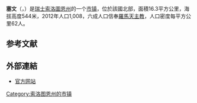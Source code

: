 {{noteTA|G1=瑞士地名}}
{{Infobox Switzerland municipality}}
'''塞文'''（{{lang-de|Seewen}}，{{IPA-de|ˈzeːˌvn̩}}）是[[瑞士|瑞士]][[索洛圖恩州|索洛圖恩州]]的一个[[市镇_(瑞士)|市镇]]，位於該國北部，面積16.3平方公里，海拔高度544米，2012年人口1,008，六成人口信奉[[羅馬天主教|羅馬天主教]]，人口密度每平方公里62人。

== 参考文献 ==
{{Reflist}}

==外部連結==
* [http://www.seewen.ch 官方网站] {{de icon}}

{{Switzerland-geo-stub}}
[[Category:索洛图恩州的市镇|Category:索洛图恩州的市镇]]